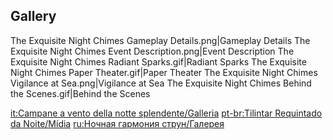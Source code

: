 {{Event Tabs
|subpage1 = Radiant Sparks
|subpage2 = Paper Theater
|subpage3 = Vigilance at Sea
|subpage4 = Behind the Scenes
|subpage5 = Fortuitous Invitation
}}
==Gallery==
<gallery>
The Exquisite Night Chimes Gameplay Details.png|Gameplay Details
The Exquisite Night Chimes Event Description.png|Event Description
The Exquisite Night Chimes Radiant Sparks.gif|Radiant Sparks
The Exquisite Night Chimes Paper Theater.gif|Paper Theater
The Exquisite Night Chimes Vigilance at Sea.png|Vigilance at Sea
The Exquisite Night Chimes Behind the Scenes.gif|Behind the Scenes
</gallery>
<noinclude>
[[it:Campane a vento della notte splendente/Galleria]]
[[pt-br:Tilintar Requintado da Noite/Mídia]]
[[ru:Ночная гармония струн/Галерея]]
</noinclude>
